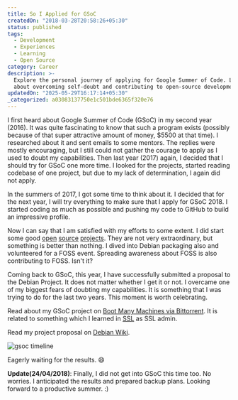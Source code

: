 ```yaml
---
title: So I Applied for GSoC
createdOn: "2018-03-28T20:58:26+05:30"
status: published
tags:
  - Development
  - Experiences
  - Learning
  - Open Source
category: Career
description: >-
  Explore the personal journey of applying for Google Summer of Code. Learn
  about overcoming self-doubt and contributing to open-source development.
updatedOn: "2025-05-29T16:17:14+05:30"
_categorized: a03083137750e1c501bde6365f320e76
---
```


I first heard about Google Summer of Code (GSoC) in my second year (2016). It
was quite fascinating to know that such a program exists (possibly because of
that super attractive amount of money, $5500 at that time). I researched about
it and sent emails to some mentors. The replies were mostly encouraging, but I
still could not gather the courage to apply as I used to doubt my capabilities.
Then last year (2017) again, I decided that I should try for GSoC one more time.
I looked for the projects, started reading codebase of one project, but due to
my lack of determination, I again did not apply.

In the summers of 2017, I got some time to think about it. I decided that for
the next year, I will try everything to make sure that I apply for GSoC 2018. I
started coding as much as possible and pushing my code to GitHub to build an
impressive profile.

Now I can say that I am satisfied with my efforts to some extent. I did start
some good [open](https://github.com/yashhere/BeautifyMP3)
[source](https://github.com/yashhere/ConMan)
[projects](https://github.com/yashhere/Goofy). They are not very extraordinary,
but something is better than nothing. I dived into Debian packaging also and
volunteered for a FOSS event. Spreading awareness about FOSS is also
contributing to FOSS. Isn't it?

Coming back to GSoC, this year, I have successfully submitted a proposal to the
Debian Project. It does not matter whether I get it or not. I overcame one of my
biggest fears of doubting my capabilities. It is something that I was trying to
do for the last two years. This moment is worth celebrating.

Read about my GSoC project on
[Boot Many Machines via Bittorrent](https://wiki.debian.org/SummerOfCode2018/Projects#SummerOfCode2018.2FProjects.2FBootTorrent.Boot_many_machines_via_bittorrent).
It is related to something which I learned in [SSL](http://athena.nitc.ac.in/)
as SSL admin.

Read my project proposal on
[Debian Wiki](https://wiki.debian.org/YashAgarwal/GSoCProposal).

![gsoc timeline](/images/notes/so-i-applied-for-gsoc/gsoc-timeline.png "gsoc timeline")

Eagerly waiting for the results. 😄

**Update(24/04/2018)**: Finally, I did not get into GSoC this time too. No
worries. I anticipated the results and prepared backup plans. Looking forward to
a productive summer. :)
